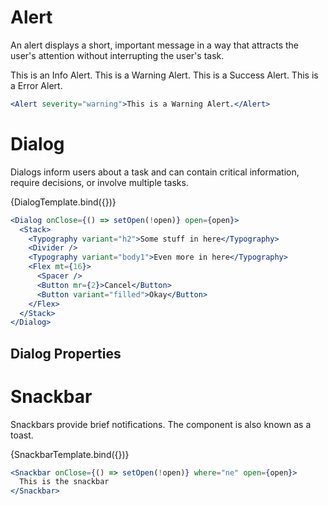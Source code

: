 
<Meta title="Components/FEEDBACK" />


# Alert

An alert displays a short, important message
in a way that attracts the user's attention without interrupting the user's task.

<Canvas>
  <Story
    name="Alert"
    argTypes={{
      severity: {
        control: "text",
        defaultValue: "info",
        description: "Sets the type of alert to display",
      },
      children: {
        control: "text",
        defaultValue: "",
        description: "Content of the alert body",
      },
    }}
  >
    <Alert id="Info" severity="info" mb={2}>
      This is an Info Alert.
    </Alert>
    <Alert id="Warning" severity="warning" mb={2}>
      This is a Warning Alert.
    </Alert>
    <Alert id="Success" severity="success" mb={2}>
      This is a Success Alert.
    </Alert>
    <Alert id="error" severity="error" mb={2}>
      This is a Error Alert.
    </Alert>
  </Story>
</Canvas>

```jsx
<Alert severity="warning">This is a Warning Alert.</Alert>
```

<ArgsTable story="Alert" />

# Dialog

Dialogs inform users about a task and can contain critical information, require decisions, or involve multiple tasks.

<Canvas>
  <Story
    argTypes={{
      open: {
        control: "text",
        defaultValue: "info",
        description: "Sets whether Dialog is open",
      },
      width: {
        control: "text",
        defaultValue: "400px",
        description: "Width of the dialog",
      },
      height: {
        control: "text",
        defaultValue: "200px",
        description: "Height of the dialog",
      },
      onClose: {
        control: "text",
        defaultValue: "",
        description:
          "Method to call when dialog Backdrop is clicked or a Cancel action is taken.",
      },
      children: {
        control: "text",
        defaultValue: "",
        description: "Dialog Content.",
      },
    }}
    name="Dialog"
    parameters={{ layout: "fullscreen" }}
  >
    {DialogTemplate.bind({})}
  </Story>
</Canvas>

```jsx
<Dialog onClose={() => setOpen(!open)} open={open}>
  <Stack>
    <Typography variant="h2">Some stuff in here</Typography>
    <Divider />
    <Typography variant="body1">Even more in here</Typography>
    <Flex mt={16}>
      <Spacer />
      <Button mr={2}>Cancel</Button>
      <Button variant="filled">Okay</Button>
    </Flex>
  </Stack>
</Dialog>
```

## Dialog Properties

<ArgsTable story="Dialog" />

# Snackbar

Snackbars provide brief notifications. The component is also known as a toast.

<Canvas>
  <Story
    argTypes={{
      open: {
        control: "text",
        defaultValue: "info",
        description: "Sets whether Snackbar is open",
      },
      onClose: {
        control: "text",
        defaultValue: "",
        description:
          "Method to call when Snackbar Backdrop is clicked or a Cancel action is taken.",
      },
      children: {
        control: "text",
        defaultValue: "",
        description: "Snackbar Content.",
      },
    }}
    name="Snackbar"
    parameters={{ layout: "fullscreen" }}
  >
    {SnackbarTemplate.bind({})}
  </Story>
</Canvas>

```jsx
<Snackbar onClose={() => setOpen(!open)} where="ne" open={open}>
  This is the snackbar
</Snackbar>
```
